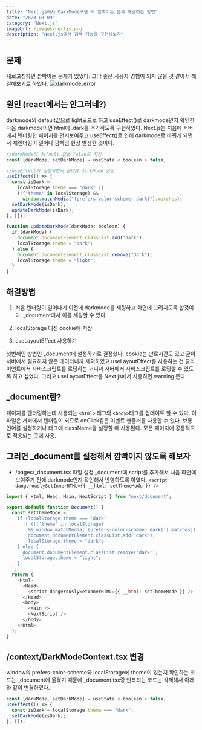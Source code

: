 ```yaml
---
title: "Next.js에서 DarkMode구현 시 깜빡이는 문제 해결하는 방법"
date: "2023-03-09"
category: "Next.js"
imageUrl: /images/nextjs.png
description: "Next.js에서 검색 기능을 구현해보자"
---
```


## 문제

새로고침하면 깜빡이는 문제가 있었다. 그닥 좋은 사용자 경험이 되지 않을 것 같아서 해결해보기로 하였다.
![darkmode_error](/videos/darkmode-error.gif)

## 원인 (react에서는 안그러네?)

darkmode의 default값으로 light모드로 하고 useEffect()로 darkmode인지 확인한 다음 darkmode이면 html에 .dark를 추가하도록 구현하였다.
Next.js는 처음에 서버에서 렌더링한 페이지를 먼저보여주고 useEffect()로 인해 darkmode로 바뀌게 되면서 재렌더링이 일어나 깜빡임 현상 발생한 것이다.

```javascript
//darkMode의 default 값을 false로 지정
const [darkMode, setDarkMode] = useState < boolean > false;

//useEffect가 실행되면서 올바른 darkMode 설정
useEffect(() => {
  const isDark =
    localStorage.theme === "dark" ||
    (!("theme" in localStorage) &&
      window.matchMedia("(prefers-color-scheme: dark)").matches);
  setDarkMode(isDark);
  updateDarkMode(isDark);
}, []);

function updateDarkMode(darkMode: boolean) {
  if (darkMode) {
    document.documentElement.classList.add("dark");
    localStorage.theme = "dark";
  } else {
    document.documentElement.classList.remove("dark");
    localStorage.theme = "light";
  }
}
```

## 해결방법

1. 처음 렌더링이 일어나기 이전에 darkmode를 세팅하고 화면에 그려지도록 할것이다. \_document에서 이를 세팅할 수 있다.

2. localStorage 대신 cookie에 저장

3. useLayoutEffect 사용하기

첫번째인 방법인 \_document에 설정하기로 결정했다. cookie는 만료시간도 있고 굳이 서버에서 필요하지 않은 데이터니까 제외하였고 useLayoutEffect를 사용하는 건 클라이언트에서 자바스크립트를 로딩하는 거니까 서버에서 자바스크립트를 로딩할 수 있도록 하고 싶었다. 그리고 useLayoutEffect를 Next.js에서 사용하면 warning 뜬다.

## \_document란?

페이지를 렌더링하는데 사용되는 `<html>` 태그와 `<body>`태그를 업데이트 할 수 있다. 이 파일은 서버에서 렌더링이 되므로 onClick같은 이벤트 핸들러를 사용할 수 없다. 보통 언어를 설정하거나 태그에 className을 설정할 때 사용된다. 모든 페이지에 공통적으로 적용되는 곳에 사용.

## 그러면 \_document를 설정해서 깜빡이지 않도록 해보자

- /pages/\_document.tsx 파일 설정
  \_document에 script를 추가해서 처음 화면에 보여주기 전에 darkmode인지 확인해서 반영하도록 하였다.
  `<script dangerouslySetInnerHTML={{ __html: setThemeMode }} />`

```js
import { Html, Head, Main, NextScript } from "next/document";

export default function Document() {
  const setThemeMode = `
    if (localStorage.theme === 'dark'
      || (!('theme' in localStorage)
        && window.matchMedia('(prefers-color-scheme: dark)').matches)) {
        document.documentElement.classList.add('dark');
        localStorage.theme = "dark";
    } else {
      document.documentElement.classList.remove('dark');
      localStorage.theme = "light";
    }
  `;
  return (
    <Html>
      <Head>
        <script dangerouslySetInnerHTML={{ __html: setThemeMode }} />
      </Head>
      <body>
        <Main />
        <NextScript />
      </body>
    </Html>
  );
}
```

## /context/DarkModeContext.tsx 변경

window의 prefers-color-scheme와 localStorage에 theme이 있는지 확인하는 코드는 \_document에 옮겼기 때문에 \_document.tsx랑 반복되는 코드는 삭제해서 아래와 같이 변경하였다.

```js
const [darkMode, setDarkMode] = useState < boolean > false;
useEffect(() => {
  const isDark = localStorage.theme === "dark";
  setDarkMode(isDark);
}, []);
```
